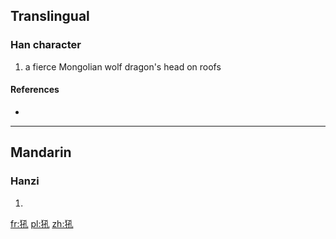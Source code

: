 ==Translingual==

===Han character===
{{Han char|rn=94|rad=犬|as=04|sn=7|four=|canj=大竹弓木山 (KHNDU)}}

# a fierce Mongolian wolf dragon's head on roofs

====References====
* {{Han ref|kx=0707.050|dkj=20271|dj=1119.220|hdz=21338.020|uh=72BC|ud=29372}}

----

==Mandarin==

===Hanzi===
{{cmn-hanzi|pin=[[hǒu]] ([[hou3]])|wg=hou<sup>3</sup>}}

# {{defn|Mandarin|sort=犬04}}

[[fr:犼]]
[[pl:犼]]
[[zh:犼]]